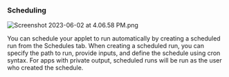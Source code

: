 ### **Scheduling**

![Screenshot 2023-06-02 at 4.06.58 PM.png](public/images/Screenshot_2023-06-02_at_4.06.58_PM.png)

You can schedule your applet to run automatically by creating a scheduled run from the Schedules tab. When creating a scheduled run, you can specify the path to run, provide inputs, and define the schedule using cron syntax. For apps with private output, scheduled runs will be run as the user who created the schedule.
